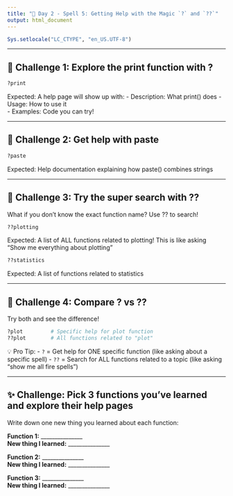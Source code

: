 ```yaml
---
title: "🔮 Day 2 - Spell 5: Getting Help with the Magic `?` and `??`"
output: html_document
---
```


```r
Sys.setlocale("LC_CTYPE", "en_US.UTF-8")
```

---

## 🎯 Challenge 1: Explore the print function with ?

```r
?print
```

Expected: A help page will show up with:
- Description: What print() does
- Usage: How to use it  
- Examples: Code you can try!

---

## 🎯 Challenge 2: Get help with paste

```r
?paste
```

Expected: Help documentation explaining how paste() combines strings

---

## 🎯 Challenge 3: Try the super search with ??
What if you don't know the exact function name? Use ?? to search!

```r
??plotting
```

Expected: A list of ALL functions related to plotting!
This is like asking "Show me everything about plotting"

```r
??statistics
```

Expected: A list of functions related to statistics

---

## 🎯 Challenge 4: Compare ? vs ??
Try both and see the difference!

```r
?plot         # Specific help for plot function
??plot        # All functions related to "plot"
```

💡 Pro Tip: 
- `?` = Get help for ONE specific function (like asking about a specific spell)
- `??` = Search for ALL functions related to a topic (like asking "show me all fire spells")

---

## ✨ Challenge: Pick 3 functions you've learned and explore their help pages
Write down one new thing you learned about each function:

**Function 1:** _______________  
**New thing I learned:** _______________

**Function 2:** _______________  
**New thing I learned:** _______________

**Function 3:** _______________  
**New thing I learned:** _______________